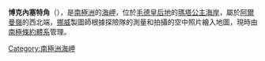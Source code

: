 {{Coord|71|23|S|2|48|W|source:GNIS|display=title}}

'''博克內塞特角'''（{{lang-nn|Båkeneset}}），是[[南極洲|南極洲]]的[[海岬|海岬]]，位於[[毛德皇后地|毛德皇后地]]的[[瑪塔公主海岸|瑪塔公主海岸]]，屬於[[阿爾曼嶺|阿爾曼嶺]]的西北端，[[挪威|挪威]]製圖師根據探險隊的測量和拍攝的空中照片繪入地圖，現時由[[南極條約體系|南極條約體系]]管理。

{{Antarctica-geo-stub}}
[[Category:南極洲海岬|Category:南極洲海岬]]